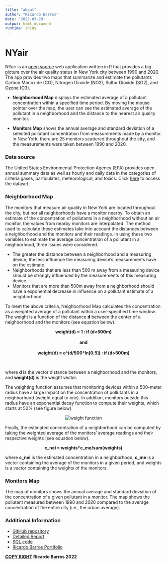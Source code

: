 ```yaml
---
title: "about"
author: "Ricardo Barros"
date: '2022-03-29'
output: html_document
runtime: shiny
---
```


# NYair
NYair is an [open source]() web application written in R that provides a big picture over the air quality
status in New York city between 1990 and 2020. The app provides two maps that summarize and estimate the   pollutants Carbon Monoxide (CO), Nitrogen Dioxide (NO2), Sulfur Dioxide (SO2), and Ozone (O3).

+ __Neighborhood Map__ displays the estimated average of a pollutant concentration within a specified time period. By moving the mouse pointer over the map, the user can see the estimated average of the pollutant in a neighborhood and the distance to the nearest air quality monitor. 

+ __Monitors Map__ shows the annual average and standard deviation of a selected pollutant concentration from measurements made by a monitor. In New York, there are 25 monitors scattered throughout the city, and the measurements were taken between 1990 and 2020.     
 

### Data source
The United States Environmental Protection Agency (EPA) provides open annual summary data as well as hourly and daily data in the categories of criteria gases, particulates, meteorological, and toxics. Click [here](https://console.cloud.google.com/marketplace/product/epa/historical-air-quality?project=fiery-webbing-340301) to access the dataset.

### Neighborhood Map
The monitors that measure air quality in New York are located throughout the city, but not all neighborhoods have a monitor nearby. To obtain an estimate of the concentration of pollutants in a neighborhood without an air monitor, the values from nearby monitors are interpolated. The method used to calculate these estimates take into account the distances between a neighborhood and the monitors and their readings. In using these two variables to estimate the average concentration of a pollutant in a neighborhood, three issues were considered. 

+ The greater the distance between a neighborhood and a measuring device, the less influence the measuring device's measurements have on the estimate.
+ Neighborhoods that are less than 500 m away from a measuring device should be strongly influenced by the measurements of this measuring device. 
+ Monitors that are more than 500m away from a neighborhood should have a exponential decrease in influence on a pollutant estimate of a neighborhood.

To meet the above criteria, Neighborhood Map calculates the concentration as a weighted average of a pollutant within a user-specified time window. The weight is a function of the distance __d__ between the center of a neighborhood and the monitors (see equation below).

<b><center>weight(d) = 1 : if (d<500m)</center></b><br/>
<b><center>and</center></b> <br/>
<b><center>weight(d) = e^(d/500*ln[0.5]) : if (d>500m)</center></b> <br/>


where __d__ is the vector distance between a neighborhood and the monitors, and __weight(d)__ is the weight vector.

The weighting function assumes that monitoring devices within a 500-meter radius have a large impact on the concentration of pollutants in a neighborhood (weight equal to one). In addition, monitors outside this radius have an exponential decay function to compute their weights, which starts at 50% (see figure below).

<center><img src="https://raw.githubusercontent.com/ricardovobarros/NYair/main/img/graph/weight_function.jpeg" alt="weight function" class="center"></center>

Finally, the estimated concentration of a neighborhood can be computed by taking the weighted average of the monitors' average readings and their respective weights (see equation below).

<b><center>c_nei = weights*c_me/sum(weights)</center></b>

where __c_nei__ is the estimated concentration in a neighborhood, __c_me__ is a vector containing the average of the monitors in a given period, and weights is a vector containing the weights of the monitors.

### Monitors Map
The map of monitors shows the annual average and standard deviation of the concentration of a given pollutant in a monitor. The map shows the pollutant measured between 1990 and 2020 compared to the average concentration of the entire city (i.e., the urban average). 

### Additional Information

+ [GitHub repository](https://github.com/ricardovobarros/NYair)
+ [Detailed Report](https://github.com/ricardovobarros/NYair/blob/main/nyair_analysis.pdf)
+ [SQL code](https://github.com/ricardovobarros/NYair/blob/main/sql_code.md)
+ [Ricardo Barros Portifolio](https://ricardovobarros.github.io/)

__[COPY RIGHT](https://github.com/ricardovobarros/NYair/blob/main/LICENSE) Ricardo Barros 2022__


